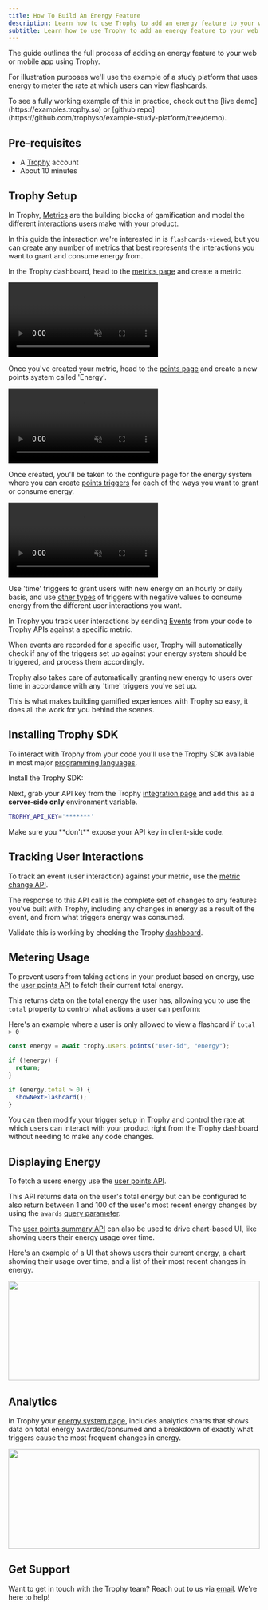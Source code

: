 ```yaml
---
title: How To Build An Energy Feature
description: Learn how to use Trophy to add an energy feature to your web or mobile app.
subtitle: Learn how to use Trophy to add an energy feature to your web or mobile app.
---
```



The guide outlines the full process of adding an energy feature to your web or mobile app using Trophy.

For illustration purposes we'll use the example of a study platform that uses energy to meter the rate at which users can view flashcards.

<Tip>
  To see a fully working example of this in practice, check out the [live
  demo](https://examples.trophy.so) or [github
  repo](https://github.com/trophyso/example-study-platform/tree/demo).
</Tip>

## Pre-requisites

- A [Trophy](https://app.trophy.so/sign-up) account
- About 10 minutes

## Trophy Setup

In Trophy, [Metrics](/platform/metrics) are the building blocks of gamification and model the different interactions users make with your product.

In this guide the interaction we're interested in is `flashcards-viewed`, but you can create any number of metrics that best represents the interactions you want to grant and consume energy from.

In the Trophy dashboard, head to the [metrics page](https://app.trophy.so/metrics) and create a metric.

<Frame>
  <video
    autoPlay
    muted
    loop
    playsInline
    className="w-full aspect-video"
    src="../../assets/guides/achievements-feature/create_new_metric.mp4"
  ></video>
</Frame>

Once you've created your metric, head to the [points page](https://app.trophy.so/points) and create a new points system called 'Energy'.

<Frame>
  <video
    autoPlay
    muted
    loop
    playsInline
    className="w-full aspect-video"
    src="../../assets/guides/xp-feature/create_system.mp4"
  ></video>
</Frame>

Once created, you'll be taken to the configure page for the energy system where you can create [points triggers](/platform/points#types-of-triggers) for each of the ways you want to grant or consume energy.

<Frame>
  <video
    autoPlay
    muted
    loop
    playsInline
    className="w-full aspect-video"
    src="../../assets/guides/xp-feature/create_trigger.mp4"
  ></video>
</Frame>

Use 'time' triggers to grant users with new energy on an hourly or daily basis, and use [other types](/points#types-of-triggers) of triggers with negative values to consume energy from the different user interactions you want.

In Trophy you track user interactions by sending [Events](/platform/events) from your code to Trophy APIs against a specific metric.

When events are recorded for a specific user, Trophy will automatically check if any of the triggers set up against your energy system should be triggered, and process them accordingly.

Trophy also takes care of automatically granting new energy to users over time in accordance with any 'time' triggers you've set up.

This is what makes building gamified experiences with Trophy so easy, it does all the work for you behind the scenes.

## Installing Trophy SDK

To interact with Trophy from your code you'll use the Trophy SDK available in most major [programming languages](/api-reference/client-libraries).

Install the Trophy SDK:

<SDKInstallCommand />

Next, grab your API key from the Trophy [integration page](https://app.trophy.so/integration) and add this as a **server-side only** environment variable.

```bash
TROPHY_API_KEY='*******'
```

<Warning>
  Make sure you **don't** expose your API key in client-side code.
</Warning>

## Tracking User Interactions

To track an event (user interaction) against your metric, use the [metric change API](/api-reference/endpoints/metrics/send-a-metric-change-event).

<MetricChangeRequestBlock />

The response to this API call is the complete set of changes to any features you've built with Trophy, including any changes in energy as a result of the event, and from what triggers energy was consumed.

<MetricChangeResponseBlock />

Validate this is working by checking the Trophy [dashboard](https://app.trophy.so).

## Metering Usage

To prevent users from taking actions in your product based on energy, use the [user points API](/api-reference/endpoints/users/get-a-users-points) to fetch their current total energy.

<UserPointsRequest />

This returns data on the total energy the user has, allowing you to use the `total` property to control what actions a user can perform:

<UserEnergyResponse />

Here's an example where a user is only allowed to view a flashcard if `total > 0`

```ts
const energy = await trophy.users.points("user-id", "energy");

if (!energy) {
  return;
}

if (energy.total > 0) {
  showNextFlashcard();
}
```

You can then modify your trigger setup in Trophy and control the rate at which users can interact with your product right from the Trophy dashboard without needing to make any code changes.

## Displaying Energy

To fetch a users energy use the [user points API](/api-reference/endpoints/users/get-a-users-points).

<UserPointsRequest />

This API returns data on the user's total energy but can be configured to also return between 1 and 100 of the user's most recent energy changes by using the `awards` [query parameter](/api-reference/endpoints/users/get-a-users-points#parameter-awards).

<UserEnergyResponse />

The [user points summary API](/api-reference/endpoints/users/get-a-users-points-summary) can also be used to drive chart-based UI, like showing users their energy usage over time.

<UserPointsEventSummaryRequest />

Here's an example of a UI that shows users their current energy, a chart showing their usage over time, and a list of their most recent changes in energy.

<Frame>
  <img
    height="200"
    width="100%"
    noZoom
    src="../../assets/guides/energy-feature/ui.png"
  />
</Frame>

## Analytics

In Trophy your [energy system page](https://app.trophy.so/points), includes analytics charts that shows data on total energy awarded/consumed and a breakdown of exactly what triggers cause the most frequent changes in energy.

<Frame>
  <img
    height="200"
    width="100%"
    noZoom
    src="../../assets/guides/energy-feature/analytics.png"
  />
</Frame>

## Get Support

Want to get in touch with the Trophy team? Reach out to us via [email](mailto:support@trophy.so). We're here to help!

